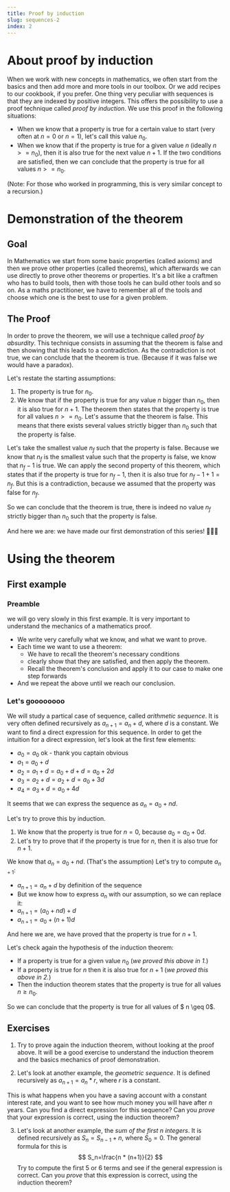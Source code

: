 ```yaml
---
title: Proof by induction
slug: sequences-2
index: 2
---
```


# About proof by induction
When we work with new concepts in mathematics, we often start from the basics and then add more and more tools in our toolbox. Or we add recipes to our cookbook, if you prefer.
One thing very peculiar with sequences is that they are indexed by positive integers. This offers the possibility to use a proof technique called *proof by induction*.
We use this proof in the following situations:
<Callout>
* When we know that a property is true for a certain value to start (very often at $n=0$ or $n=1$), let's call this value $n_0$.
* When we know that if the property is true for a given value $n$ (ideally $n >= n_0$), then it is also true for the next value $n+1$.
If the two conditions are satisfied, then we can conclude that the property is true for all values $n >= n_0$.
</Callout>
(Note: For those who worked in programming, this is very similar concept to a recursion.)

# Demonstration of the theorem
## Goal
In Mathematics we start from some basic properties (called axioms) and then we prove other properties (called theorems),
which afterwards we can use directly to prove other theorems or properties.
It's a bit like a craftmen who has to build tools, then with those tools he can build other tools and so on.
As a maths practitioner, we have to remember all of the tools and choose which one is the best to use for a given problem.

## The Proof
In order to prove the theorem, we will use a technique called *proof by absurdity*.
This technique consists in assuming that the theorem is false and then showing that this leads to a contradiction.
As the contradiction is not true, we can conclude that the theorem is true. (Because if it was false we would have a paradox).

Let's restate the starting assumptions:
1. The property is true for $n_0$.
2. We know that if the property is true for any value $n$ bigger than $n_0$, then it is also true for $n+1$.
The theorem then states that the property is true for all values $n >= n_0$.
Let's assume that the theorem is false. This means that there exists several values strictly bigger than $n_0$ such that the property is false.

Let's take the smallest value $n_f$ such that the property is false.
Because we know that $n_f$ is the smallest value such that the property is false, we know that $n_f-1$ is true.
We can apply the second property of this theorem, which states that if the property is true for $n_f-1$, then it is also true for $n_f-1+1=n_f$.
But this is a contradiction, because we assumed that the property was false for $n_f$.

So we can conclude that the theorem is true, there is indeed no value $n_f$ strictly bigger than $n_0$ such that the property is false.

And here we are: we have made our first demonstration of this series! 🎉🎉🎉

# Using the theorem
## First example
### Preamble
we will go very slowly in this first example.
It is very important to understand the mechanics of a mathematics proof.
* We write very carefully what we know, and what we want to prove.
* Each time we want to use a theorem:
    * We have to recall the theorem's necessary conditions
    * clearly show that they are satisfied, and then apply the theorem.
    * Recall the theorem's conclusion and apply it to our case to make one step forwards
* And we repeat the above until we reach our conclusion.

### Let's goooooooo
We will study a partical case of sequence, called *arithmetic sequence*.
It is very often defined recursively as $a_{n+1} = a_n + d$, where $d$ is a constant.
We want to find a direct expression for this sequence.
In order to get the intuition for a direct expression, let's look at the first few elements:
* $a_0 = a_0$ ok - thank you captain obvious
* $a_1 = a_0 + d$
* $a_2 = a_1 + d = a_0 + d + d = a_0 +2d$
* $a_3 = a_2 + d = a_2 + d = a_0 + 3d$
* $a_4 = a_3 + d = a_0 + 4d$

It seems that we can express the sequence as $a_n = a_0 + nd$.

Let's try to prove this by induction.
1. We know that the property is true for $n=0$, because $a_0 = a_0 + 0d$.
2. Let's try to prove that if the property is true for $n$, then it is also true for $n+1$.

We know that $a_n = a_0 + nd$. (That's the assumption)
Let's try to compute $a_{n+1}$:
* $a_{n+1} = a_n + d$ by definition of the sequence
* But we know how to express $a_n$ with our assumption, so we can replace it:
* $a_{n+1} = \lparen a_0 + nd \rparen + d$
* $a_{n+1} = a_0 + (n+1)d$

And here we are, we have proved that the property is true for $n+1$.

Let's check again the hypothesis of the induction theorem:
* If a property is true for a given value $n_0$ (_we proved this above in 1._)
* If a property is true for $n$ then it is also true for $n+1$ (_we proved this above in 2._)
* Then the induction theorem states that the property is true for all values $n\geq n_0$.

So we can conclude that the property is true for all values of $ n \geq 0$.

## Exercises
1. Try to prove again the induction theorem, without looking at the proof above.
It will be a good exercise to understand the induction theorem and the basics mechanics of proof demonstration.

2. Let's look at another example, the *geometric sequence*. It is defined recursively as $a_{n+1} = a_n * r$, where $r$ is a constant.

This is what happens when you have a saving account with a constant interest rate, and you want to see how much money you will have after $n$ years.
Can you find a direct expression for this sequence? Can you _prove_ that your expression is correct, using the induction theorem?

3. Let's look at another example, the *sum of the first n integers*. It is defined recursively as $S_n = S_{n-1} + n$, where $S_0 = 0$.
The general formula for this is
$$
S_n=\frac{n * (n+1)}{2}
$$
Try to compute the first 5 or 6 terms and see if the general expression is correct. 
Can you _prove_ that this expression is correct, using the induction theorem?